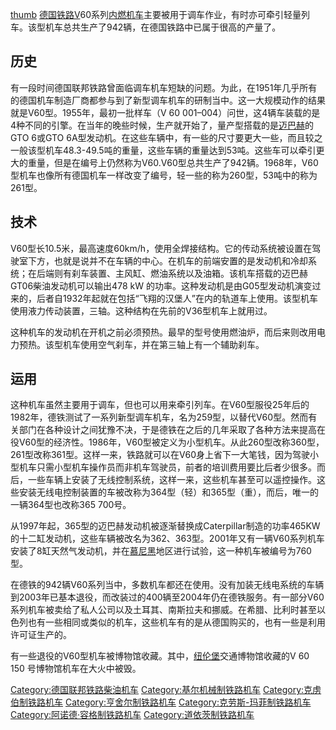 {{noteTA
|G1=DE
|G2=Railway
|G3=Unit
|1=zh-tw:鐵路公司;zh-cn:运营商;
|2=zh-tw:車廠;    zh-cn:制造商;
|3=zh-cn:实现;    zh-tw:達成;
|4=zh-cn:从而;    zh-tw:進而;
|5=zh-cn:營運商;  zh-tw:鐵路公司;
}}

[[file:V_60_114_a.jpg|thumb]]
[[德国铁路|德国铁路]]V60系列[[内燃机车|内燃机车]]主要被用于调车作业，有时亦可牵引轻量列车。该型机车总共生产了942辆，在德国铁路中已属于很高的产量了。

==历史==
有一段时间德国联邦铁路曾面临调车机车短缺的问题。为此，在1951年几乎所有的德国机车制造厂商都参与到了新型调车机车的研制当中。这一大规模动作的结果就是V60型。1955年，最初一批样车（V 60 001–004）问世，这4辆车装载的是4种不同的引擎。在当年的晚些时候，生产就开始了，量产型搭载的是[[迈巴赫|迈巴赫]]的GTO 6或GTO 6A型发动机。在这些车辆中，有一些的尺寸要更大一些，而且较之一般该型机车48.3-49.5吨的重量，这些车辆的重量达到53吨。这些车可以牵引更大的重量，但是在编号上仍然称为V60.V60型总共生产了942辆。1968年，V60型机车也像所有德国机车一样改变了编号，轻一些的称为260型，53吨中的称为261型。

==技术==
V60型长10.5米，最高速度60km/h，使用全焊接结构。它的传动系统被设置在驾驶室下方，也就是说并不在车辆的中心。在机车的前端安置的是发动机和冷却系统；在后端则有刹车装置、主风缸、燃油系统以及油箱。该机车搭载的迈巴赫GT06柴油发动机可以输出478 kW 的功率。这种发动机是由G05型发动机演变过来的，后者自1932年起就在包括“飞翔的汉堡人”在内的轨道车上使用。该型机车使用液力传动装置，三轴。这种结构在先前的V36型机车上就用过。

这种机车的发动机在开机之前必须预热。最早的型号使用燃油炉，而后来则改用电力预热。该型机车使用空气刹车，并在第三轴上有一个辅助刹车。

==运用==
这种机车虽然主要用于调车，但也可以用来牵引列车。在V60型服役25年后的1982年，德铁测试了一系列新型调车机车，名为259型，以替代V60型。然而有关部门在各种设计之间犹豫不决，于是德铁在之后的几年采取了各种方法来提高在役V60型的经济性。1986年，V60型被定义为小型机车。从此260型改称360型，261型改称361型。这样一来，铁路就可以在V60身上省下一大笔钱，因为驾驶小型机车只需小型机车操作员而非机车驾驶员，前者的培训费用要比后者少很多。而后，一些车辆上安装了无线控制系统，这样一来，这些机车甚至可以遥控操作。这些安装无线电控制装置的车被改称为364型（轻）和365型（重），而后，唯一的一辆364型也改称365 700号。

从1997年起，365型的迈巴赫发动机被逐渐替换成Caterpillar制造的功率465KW的十二缸发动机，这些车辆被改名为362、363型。2001年又有一辆V60系列机车安装了8缸天然气发动机，并在[[慕尼黑|慕尼黑]]地区进行试验，这一种机车被编号为760型。

在德铁的942辆V60系列当中，多数机车都还在使用。没有加装无线电系统的车辆到2003年已基本退役，而改装过的400辆至2004年仍在德铁服务。有一部分V60系列机车被卖给了私人公司以及土耳其、南斯拉夫和挪威。在希腊、比利时甚至以色列也有一些相同或类似的机车，这些机车有的是从德国购买的，也有一些是利用许可证生产的。

有一些退役的V60型机车被博物馆收藏。其中，[[纽伦堡|纽伦堡]]交通博物馆收藏的V 60 150 号博物馆机车在大火中被毁。

{{德国联邦铁路机车车辆|d}}
{{德国铁路机车车辆}}

{{DEFAULTSORT:DB-Baureihe V 060}}
[[Category:德国联邦铁路柴油机车|Category:德国联邦铁路柴油机车]]
[[Category:基尔机械制铁路机车|Category:基尔机械制铁路机车]]
[[Category:克虏伯制铁路机车|Category:克虏伯制铁路机车]]
[[Category:亨舍尔制铁路机车|Category:亨舍尔制铁路机车]]
[[Category:克劳斯-玛菲制铁路机车|Category:克劳斯-玛菲制铁路机车]]
[[Category:阿诺德·容格制铁路机车|Category:阿诺德·容格制铁路机车]]
[[Category:道依茨制铁路机车|Category:道依茨制铁路机车]]